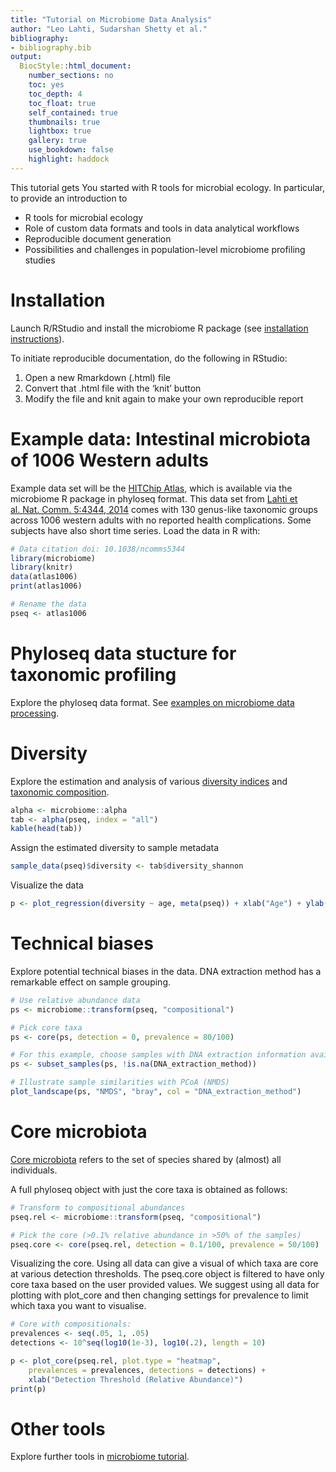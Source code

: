 ```yaml
---
title: "Tutorial on Microbiome Data Analysis"
author: "Leo Lahti, Sudarshan Shetty et al."
bibliography: 
- bibliography.bib
output:
  BiocStyle::html_document:
    number_sections: no
    toc: yes
    toc_depth: 4
    toc_float: true
    self_contained: true
    thumbnails: true
    lightbox: true
    gallery: true
    use_bookdown: false
    highlight: haddock
---
```

<!--
  %\VignetteEngine{knitr::rmarkdown}
  %\VignetteIndexEntry{microbiome tutorial - Installation}
  %\usepackage[utf8]{inputenc}
  %\VignetteEncoding{UTF-8}  
-->


This tutorial gets You started with R tools for microbial ecology. In particular, to provide an introduction to

 * R tools for microbial ecology
 * Role of custom data formats and tools in data analytical workflows
 * Reproducible document generation 
 * Possibilities and challenges in population-level microbiome profiling studies



# Installation

Launch R/RStudio and install the microbiome R package (see [installation instructions](http://microbiome.github.io/tutorials/Installation.html)).

To initiate reproducible documentation, do the following in RStudio:

 1. Open a new Rmarkdown (.html) file 
 1. Convert that .html file with the 'knit' button
 1. Modify the file and knit again to make your own reproducible report


# Example data: Intestinal microbiota of 1006 Western adults

Example data set will be the [HITChip Atlas](Atlas.html), which is available via the microbiome R package in phyloseq format. This data set from [Lahti et al. Nat. Comm. 5:4344, 2014](http://www.nature.com/ncomms/2014/140708/ncomms5344/full/ncomms5344.html) comes with 130 genus-like taxonomic groups across 1006 western adults with no reported health complications. Some subjects have also short time series. Load the data in R with:

```r
# Data citation doi: 10.1038/ncomms5344
library(microbiome)
library(knitr)
data(atlas1006) 
print(atlas1006)

# Rename the data
pseq <- atlas1006
```

# Phyloseq data stucture for taxonomic profiling

Explore the phyloseq data format. See [examples on microbiome data processing](Preprocessing.html).


# Diversity

Explore the estimation and analysis of various [diversity indices](Diversity.html) and [taxonomic composition](Composition.html).

```r
alpha <- microbiome::alpha
tab <- alpha(pseq, index = "all")
kable(head(tab))
```

Assign the estimated diversity to sample metadata
```r
sample_data(pseq)$diversity <- tab$diversity_shannon
```

Visualize the data

```r
p <- plot_regression(diversity ~ age, meta(pseq)) + xlab("Age") + ylab("Diversity")
```


# Technical biases

Explore potential technical biases in the data. DNA extraction method has a remarkable effect on sample grouping.

```r
# Use relative abundance data
ps <- microbiome::transform(pseq, "compositional")

# Pick core taxa
ps <- core(ps, detection = 0, prevalence = 80/100)

# For this example, choose samples with DNA extraction information available
ps <- subset_samples(ps, !is.na(DNA_extraction_method))

# Illustrate sample similarities with PCoA (NMDS)
plot_landscape(ps, "NMDS", "bray", col = "DNA_extraction_method")
```


# Core microbiota

[Core microbiota](Core.html) refers to the set of species shared by (almost) all individuals.


A full phyloseq object with just the core taxa is obtained as follows:

```r
# Transform to compositional abundances
pseq.rel <- microbiome::transform(pseq, "compositional")

# Pick the core (>0.1% relative abundance in >50% of the samples)
pseq.core <- core(pseq.rel, detection = 0.1/100, prevalence = 50/100)
```

Visualizing the core. Using all data can give a visual of which taxa are core at various detection thresholds. The pseq.core object is filtered to have only core taxa based on the user provided values. We suggest using all data for plotting with plot_core and then changing settings for prevalence to limit which taxa you want to visualise.

```r
# Core with compositionals:
prevalences <- seq(.05, 1, .05)
detections <- 10^seq(log10(1e-3), log10(.2), length = 10)

p <- plot_core(pseq.rel, plot.type = "heatmap",
    prevalences = prevalences, detections = detections) +
    xlab("Detection Threshold (Relative Abundance)")
print(p)    
```


# Other tools

Explore further tools in [microbiome tutorial](http://microbiome.github.io/tutorials/).


